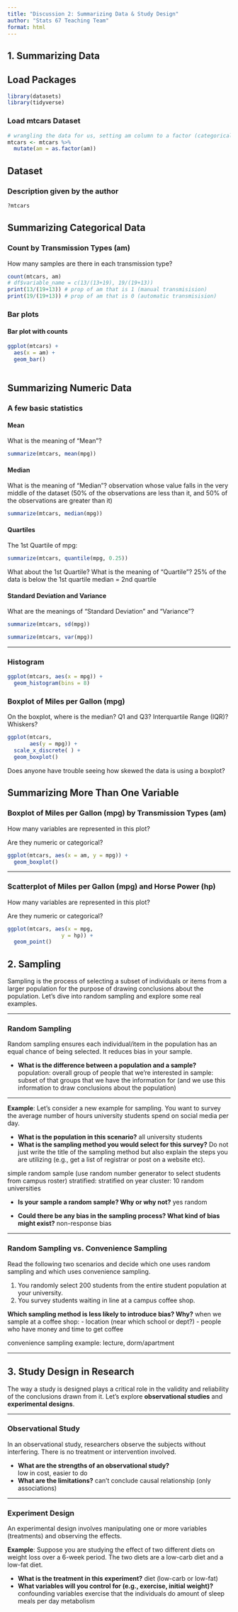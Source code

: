 ```yaml
---
title: "Discussion 2: Summarizing Data & Study Design"
author: "Stats 67 Teaching Team"
format: html
---
```



## 1. Summarizing Data

## Load Packages

```r
library(datasets)
library(tidyverse)
```

### Load mtcars Dataset

```r
# wrangling the data for us, setting am column to a factor (categorical variable)
mtcars <- mtcars %>% 
  mutate(am = as.factor(am))
```

## Dataset

### Description given by the author

```r
?mtcars
```

## Summarizing Categorical Data

### Count by Transmission Types (am)

How many samples are there in each transmission type?

```r
count(mtcars, am)
# df$variable_name = c(13/(13+19), 19/(19+13))
print(13/(19+13)) # prop of am that is 1 (manual transmisision)
print(19/(19+13)) # prop of am that is 0 (automatic transmisision)
```

### Bar plots

#### Bar plot with counts


```r
ggplot(mtcars) +
  aes(x = am) +
  geom_bar()
  
```

## Summarizing Numeric Data

### A few basic statistics

#### Mean

What is the meaning of "Mean"?

```r
summarize(mtcars, mean(mpg))
```

#### Median

What is the meaning of "Median"? observation whose value falls in the very middle of the dataset (50% of the observations are less than it, and 50% of the observations are greater than it)

```r
summarize(mtcars, median(mpg))
```

#### Quartiles

The 1st Quartile of mpg:

```r
summarize(mtcars, quantile(mpg, 0.25))
```

What about the 1st Quartile? What is the meaning of "Quartile"?
25% of the data is below the 1st quartile
median = 2nd quartile

#### Standard Deviation and Variance

What are the meanings of "Standard Deviation" and "Variance"?

```r
summarize(mtcars, sd(mpg))
```

```r
summarize(mtcars, var(mpg))
```

---

### Histogram

```r
ggplot(mtcars, aes(x = mpg)) +
  geom_histogram(bins = 8)
```

### Boxplot of Miles per Gallon (mpg)

On the boxplot, where is the median? Q1 and Q3? Interquartile Range (IQR)? Whiskers?

```r
ggplot(mtcars,
       aes(y = mpg)) + 
  scale_x_discrete( ) +
  geom_boxplot()
```

Does anyone have trouble seeing how skewed the data is using a boxplot?

## Summarizing More Than One Variable

### Boxplot of Miles per Gallon (mpg) by Transmission Types (am)

How many variables are represented in this plot?

Are they numeric or categorical?

```r
ggplot(mtcars, aes(x = am, y = mpg)) +
  geom_boxplot()
```

---

### Scatterplot of Miles per Gallon (mpg) and Horse Power (hp)

How many variables are represented in this plot?

Are they numeric or categorical?

```r
ggplot(mtcars, aes(x = mpg,
                 y = hp)) +
  geom_point()
```



## 2. Sampling

Sampling is the process of selecting a subset of individuals or items from a larger population for the purpose of drawing conclusions about the population.  Let's dive into random sampling and explore some real examples.

---

### Random Sampling

Random sampling ensures each individual/item in the population has an equal chance of being selected. It reduces bias in your sample.

- **What is the difference between a population and a sample?**  
population: overall group of people that we're interested in
sample: subset of that groups that we have the information for (and we use this information to draw conclusions about the population)

---

**Example**: Let's consider a new example for sampling. You want to survey the average number of hours university students spend on social media per day.

- **What is the population in this scenario?**
all university students
- **What is the sampling method you would select for this survey?** Do not just write the title of the sampling method but also explain the steps you are utilizing (e.g., get a list of registrar or post on a website etc).

simple random sample (use random number generator to select students from campus roster)
stratified: stratified on year
cluster: 10 random universities

- **Is your sample a random sample? Why or why not?**
yes random 

- **Could there be any bias in the sampling process? What kind of bias might exist?**
non-response bias

---

### Random Sampling vs. Convenience Sampling

Read the following two scenarios and decide which one uses random sampling and which uses convenience sampling.

1. You randomly select 200 students from the entire student population at your university.
2. You survey students waiting in line at a campus coffee shop.

**Which sampling method is less likely to introduce bias? Why?**
when we sample at a coffee shop:
- location (near which school or dept?)
- people who have money and time to get coffee

convenience sampling example: lecture, dorm/apartment

---

## 3. Study Design in Research

The way a study is designed plays a critical role in the validity and reliability of the conclusions drawn from it. Let’s explore **observational studies** and **experimental designs**.

---

### Observational Study

In an observational study, researchers observe the subjects without interfering. There is no treatment or intervention involved.
 
- **What are the strengths of an observational study?**  
low in cost, easier to do
- **What are the limitations?**
can't conclude causal relationship (only associations)

---

### Experiment Design

An experimental design involves manipulating one or more variables (treatments) and observing the effects.

**Example**: Suppose you are studying the effect of two different diets on weight loss over a 6-week period. The two diets are a low-carb diet and a low-fat diet.

- **What is the treatment in this experiment?**
diet (low-carb or low-fat)
- **What variables will you control for (e.g., exercise, initial weight)?** confounding variables
exercise that the individuals do
amount of sleep
meals per day
metabolism

